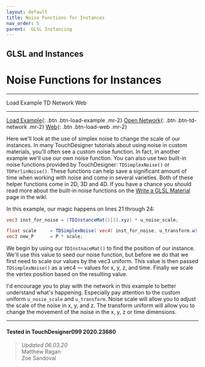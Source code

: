 ```yaml
---
layout: default
title: Noise Functions for Instances
nav_order: 5
parent:  GLSL Instancing
---
```


## GLSL and Instances
# Noise Functions for Instances

----


<TDContentButtons link="">Load Example</TDContentButtons>
<TDContentButtons link="">TD Network</TDContentButtons>
<TDContentButtons link="">Web</TDContentButtons>

----

[Load Example](?actionable=1&action=load_tox&remotePath=https://github.com/mir-lab/touchdesigner-instancing-examples-code/raw/main/tox/013-glsl-instancing/container_noise_functions_in_gl.tox){: .btn .btn-load-example .mr-2}
[Open Network](?actionable=1&action=open_floating_network){: .btn .btn-td-network .mr-2}
[Web](?actionable=1&action=open_in_browser){: .btn .btn-load-web .mr-2}

Here we'll look at the use of simplex noise to change the scale of our instances. In many TouchDesigner tutorials about using noise in custom materials, you'll often see a custom noise function. In fact, in another example we'll use our own noise function. You can also use two built-in noise functions provided by TouchDesigner: `TDSimplexNoise()` or `TDPerlinNoise()`. These functions can help save a significant amount of time when working with noise and come in several varieties. Both of these helper functions come in 2D, 3D and 4D. If you have a chance you should read more about the built-in noise functions on the [Write a GLSL Material](https://docs.derivative.ca/Write_a_GLSL_Material#Perlin_and_Simplex_noise_functions) page in the wiki.

In this example, our magic happens on lines 21 through 24:

```glsl
vec3 inst_for_noise = (TDInstanceMat()[3].xyz) * u_noise_scale;

float scale     = TDSimplexNoise( vec4( inst_for_noise, u_transform.w) );
vec3 new_P      = P * scale;
```

We begin by using our `TDInstnaceMat()` to find the position of our instance. We'll use this value to seed our noise function, but before we do that we first need to scale our values by the vec3 uniform. This value is then passed `TDSimplexNoise()` as a vec4 — values for x, y, z, and time. Finally we scale the vertex position based on the resulting value. 

I'd encourage you to play with the network in this example to better understand what's happening. Especially pay attention to the custom uniform `u_nosie_scale` and `u_transform`. Noise scale will allow you to adjust the scale of the noise in x, y, and z. The transform uniform will allow you to change the movement of the noise in the x, y, z or time dimensions.

---

#### Tested in TouchDesigner099 2020.23680 
>*Updated 06.03.20*  
Matthew Ragan  
Zoe Sandoval  